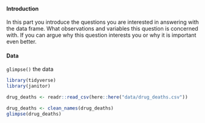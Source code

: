 
#### Introduction

In this part you introduce the questions you are interested in answering with the data frame. 
What observations and variables this question is concerned with. 
If you can argue why this question interests you or why it is important even better.

#### Data

`glimpse()` the data

```r
library(tidyverse)
library(janitor)
```
```r
drug_deaths <- readr::read_csv(here::here("data/drug_deaths.csv"))
```
```r
drug_deaths <- clean_names(drug_deaths)
glimpse(drug_deaths)
```



